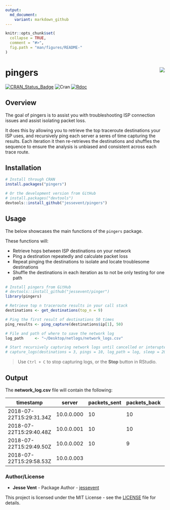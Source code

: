 ```yaml
---
output:
  md_document:
    variant: markdown_github
---
```


<!-- README.md is generated from README.Rmd. Please edit that file -->

```r
knitr::opts_chunk$set(
  collapse = TRUE,
  comment = "#>",
  fig.path = "man/figures/README-"
)
```

# pingers <img src="man/figures/logo.png" align="right" />

[![CRAN_Status_Badge](http://www.r-pkg.org/badges/version/pingers)](https://cran.r-project.org/package=pingers)
![Cran](http://cranlogs.r-pkg.org/badges/grand-total/pingers)  [![Rdoc](http://www.rdocumentation.org/badges/version/pingers)](http://www.rdocumentation.org/packages/pingers)

## Overview

The goal of pingers is to assist you with troubleshooting ISP connection issues and assist isolating packet loss.

It does this by allowing you to retrieve the top traceroute destinations your ISP uses, and recursively ping each server a seres of time capturing the results. Each iteration it then re-retrieves the destinations and shuffles the sequence to ensure the analysis is unbiased and consistent across each trace route.

## Installation

```r
# Install through CRAN
install.packages("pingers")

# Or the development version from GitHub
# install.packages("devtools")
devtools::install_github("jessevent/pingers")

```
## Usage

The below showcases the main functions of the `pingers` package. 

These functions will:

- Retrieve hops between ISP destinations on your network
- Ping a destination repeatedly and calculate packet loss
- Repeat pinging the destinations to isolate and locate troublesome destinations 
- Shuffle the destinations in each iteration as to not be only testing for one path

```r
# Install pingers from GitHub
# devtools::install_github("jessevent/pinger")
library(pingers)

# Retrieve top n traceroute results in your call stack
destinations <- get_destinations(top_n = 9)

# Ping the first result of destinations 50 times
ping_results <- ping_capture(destinations$ip[1], 50)

# File and path of where to save the network log
log_path     <- "~/Desktop/netlogs/network_logs.csv"

# Start recursively capturing network logs until cancelled or interupted.
# capture_logs(destinations = 3, pings = 10, log_path = log, sleep = 20) 

```

> Use `Ctrl + C` to stop capturing logs, or the **Stop** button in RStudio.

## Output

The **network_log.csv** file will contain the following:

timestamp               | server     | packets_sent | packets_back | packet_loss | packets_lost | ping_min | ping_avg | ping_max | ping_stddev | call_sequence
------------------------|------------|--------------|--------------|-------------|--------------|----------|----------|----------|-------------|--------------
2018-07-22T15:29:31.34Z | 10.0.0.000 | 10           | 10           | 0           | 0            | 2.093    | 3.534    | 8.826    | 1.965       | 1
2018-07-22T15:29:40.48Z | 10.0.0.001 | 10           | 10           | 0           | 0            | 2.697    | 3.948    | 8.649    | 1.667       | 2
2018-07-22T15:29:49.50Z | 10.0.0.002 | 10           | 9            | 10          | 11.1         | 3.366    | 5.083    | 8.163    | 1.381       | 3
2018-07-22T15:29:58.53Z | 10.0.0.003 |              |              |             |              |          |          |          |             | 7

### Author/License

- **Jesse Vent** - Package Author - [jessevent](https://github.com/jessevent)

This project is licensed under the MIT License - see the [LICENSE](https://github.com/JesseVent/pingers/blob/master/LICENSE) file for details.